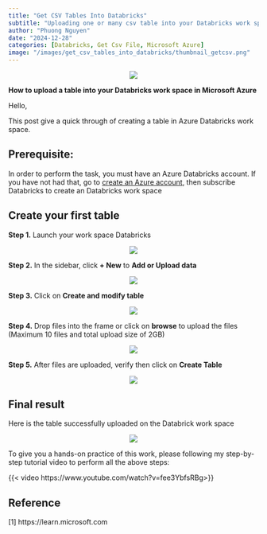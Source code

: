 ```yaml
---
title: "Get CSV Tables Into Databricks"
subtitle: "Uploading one or many csv table into your Databricks work space"
author: "Phuong Nguyen"
date: "2024-12-28"
categories: [Databricks, Get Csv File, Microsoft Azure]
image: "/images/get_csv_tables_into_databricks/thumbnail_getcsv.png" 
---
```

<center><img src="/images/get_csv_tables_into_databricks/introcsv.webp"></center>

**How to upload a table into your Databricks work space in Microsoft Azure**

Hello,

This post give a quick through of creating a table in Azure Databricks work space.

## Prerequisite: 

In order to perform the task, you must have an Azure Databricks account. 
If you have not had that, go to [create an Azure account](https://azure.microsoft.com/en-us/get-started/azure-portal), then subscribe Databricks to create an Databricks work space

## Create your first table

**Step 1.** Launch your work space Databricks

<center><img src="/images/get_csv_tables_into_databricks/Step 1.png"></center>

**Step 2.** In the sidebar, click **+ New**  to **Add or Upload data**

<center><img src="/images/get_csv_tables_into_databricks/Step 2.png"></center>

**Step 3.** Click on **Create and modify table** 

<center><img src="/images/get_csv_tables_into_databricks/Step 3.png"></center>

**Step 4.** Drop files into the frame or click on **browse** to upload the files (Maximum 10 files and total upload size of 2GB)

<center><img src="/images/get_csv_tables_into_databricks/Step 4.png"></center>

**Step 5.** After files are uploaded, verify then click on **Create Table**

<center><img src="/images/get_csv_tables_into_databricks/Step 5.png"></center>

## Final result

Here is the table successfully uploaded on the Databrick work space

<center><img src="/images/get_csv_tables_into_databricks/Step 6.png"></center>

To give you a hands-on practice of this work, please following my step-by-step tutorial video to perform all the above steps:

{{< video https://www.youtube.com/watch?v=fee3YbfsRBg>}}

## Reference

[1] https://learn.microsoft.com

